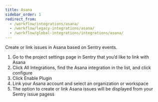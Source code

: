 ```yaml
---
title: Asana
sidebar_order: 1
redirect_from:
  - /workflow/integrations/asana/
  - /workflow/legacy-integrations/asana/
  - /workflow/global-integrations/integrations/asana/
---
```


Create or link issues in Asana based on Sentry events.

1. Go to the project settings page in Sentry that you’d like to link with Asana
2. Click All Integrations, find the Asana integration in the list, and click configure
3. Click Enable Plugin
4. Link your Asana account and select an organization or workspace
5. The option to create or link Asana issues will be displayed from your Sentry issue pagess
